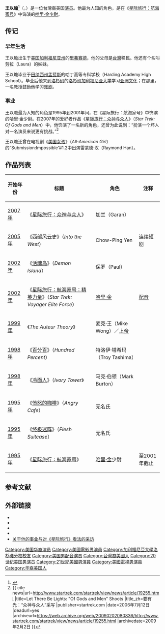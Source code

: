 {{noteTA
|G1=StarTrek
}}
{{艺人
|type=演员
| name  = 王以瞻
| english_name  = Garrett Wang
| image         = Garrett Wang at FedCon 2013.jpg
| caption       = 2013年的王以瞻
| birthname     = 加勒特·理查德·王（Garrett Richard Wang）
| birthdate     = {{bda|1968|12|15}}
| location      = [[美国|美国]][[加利福尼亚州|加利福尼亚州]][[里弗赛德_(加利福尼亚州)|里弗赛德]]
| notable role  = 《[[星际旅行：航海家号|星际旅行：航海家号]]》（1995年－2001年） [[哈里·金|哈里·金]]
}}

'''王以瞻'''<ref>{{cite news |url=http://news.sina.com.cn/world/2000-2-2/58857.html |title=特写：美国华人龙年迎春巡礼 |publisher=中新社 |date=2002-02-02 |accessdate=2010-02-16 |archive-date=2017-08-18 |archive-url=https://web.archive.org/web/20170818011217/http://news.sina.com.cn/world/2000-2-2/58857.html |dead-url=no }}</ref>（{{lang-en|Garrett Richard Wang}}，{{bd|1968年|12月15日||}}）是一位台灣裔美国[[演员|演员]]。他最为人知的角色，是在《[[星际旅行：航海家号|星际旅行：航海家号]]》中饰演的[[哈里·金|哈里·金少尉]]。

==传记==
===早年生活===
王以瞻出生于[[美国|美国]][[加利福尼亚州|加利福尼亚州]]的[[里弗赛德_(加利福尼亚州)|里弗赛德]]，他的父母是[[台灣|台灣]]移民。他还有个名叫劳拉（Laura）的姊妹。

王以瞻毕业于[[田纳西州|田纳西州]][[孟斐斯|孟斐斯]]的哈丁高等专科学校（Harding Academy High School）。毕业后他来到[[洛杉矶|洛杉矶]]的[[洛杉矶加利福尼亚大学|洛杉矶加利福尼亚大学]]学习[[亚洲文化|亚洲文化]]；在那里，一名教授鼓励他学习[[戏剧|戏剧]]。

=== 事业 ===
王以瞻最为人知的角色是1995年到2001年间，在《星际旅行：航海家号》中饰演的哈里·金少尉。在2007年的爱好者作品《[[星际旅行：众神与众人|星际旅行：众神与众人]]》（''Star Trek: Of Gods and Men''）中，他饰演了一名新的角色，还曾为此说到：“扮演一个坏人对一名演员来说更有挑战。”<ref>{{ cite news|url=http://www.startrek.com/startrek/view/news/article/19255.html |title=Let There Be Lights: "Of Gods and Men" Shoots |title_zh=要有光：“众神与众人”采写 |publisher=startrek.com |date=2006年7月12日 |deadurl=yes |archiveurl=https://web.archive.org/web/20090202080836/http://www.startrek.com/startrek/view/news/article/19255.html |archivedate=2009年2月2日 }}</ref>

王以瞻还曾在电视剧《[[美国女孩|美国女孩]]》（''All-American Girl''）的“Submission:Impossible”#1.2中出演雷蒙德·汉（Raymond Han）。

== 作品列表 ==

{|class=wikitable
|-
!开始年份
!标题
!角色
!注释
|-
|[[2007年电影|2007年]]
|《[[星际旅行：众神与众人|星际旅行：众神与众人]]》
|加兰（Garan）
|-
|[[2005年电视|2005年]]
|《[[西部风云史|西部风云史]]》（''Into the West''）
|Chow-Ping Yen
|连续短剧
|-
|[[2002年电影|2002年]]
|《[[活魂岛|活魂岛]]》（''Demon Island''）
|保罗（Paul）
|
|-
|[[2000年电子游戏|2002年]]
|《[[星际旅行：航海家号：精英力量|星际旅行：航海家号：精英力量]]》（''Star Trek: Voyager Elite Force''）
|[[哈里·金|哈里·金]]
|[[配音|配音]]
|-
|[[1999年电影|1999年]]
|《''The Auteur Theory''》
|麦克·王（Mike Wong）／[[上帝|上帝]]
|
|-
|[[1998年电影|1998年]]
|《[[百分百|百分百]]》（''Hundred Percent''）
|特洛伊·塔希玛（Troy Tashima）
|
|-
|[[1998年电影|1998年]]
|《[[冷面人|冷面人]]》（''Ivory Tower''》
|马克·伯顿（Mark Burton）
|
|-
|[[1995年电影|1995年]]
|《[[愤怒的咖啡|愤怒的咖啡]]》（''Angry Cafe''）
|无名氏
|
|-
|[[1995年电影|1995年]]
|《[[终极迷阵|终极迷阵]]》（''Flesh Suitcase''）
|无名氏
|
|-
|[[1995年电视|1995年]]
|《[[星际旅行：航海家号|星际旅行：航海家号]]》
|[[哈里·金|哈里·金]]少尉
|至2001年截止
|}

==参考文献==
{{reflist|35em}}

==外部链接==
* {{instagram|garrettrwang}}
* {{twitter|garrettrwang}}
* {{imdb name|id=0910897|name=王以瞻}}
* {{memoryalpha|Garrett Wang}}
* [http://geekson.com/archives/archiveepisodes/2006/episode111406.htm 关于他的事业与对《星际旅行》看法的采访] {{Wayback|url=http://geekson.com/archives/archiveepisodes/2006/episode111406.htm |date=20071027121617 }}

{{Authority control}}
{{DEFAULTSORT:Wang, Garrett}}
[[Category:美国华裔演员|Category:美国华裔演员]]
[[Category:美國電影男演員|Category:美國電影男演員]]
[[Category:加利福尼亞大學洛杉磯分校校友|Category:加利福尼亞大學洛杉磯分校校友]]
[[Category:美国男配音演员|Category:美国男配音演员]]
[[Category:台灣裔美國人|Category:台灣裔美國人]]
[[Category:20世纪美国男演员|Category:20世纪美国男演员]]
[[Category:21世紀美國男演員|Category:21世紀美國男演員]]
[[Category:美國電視男演員|Category:美國電視男演員]]
[[Category:华裔美国人|Category:华裔美国人]]